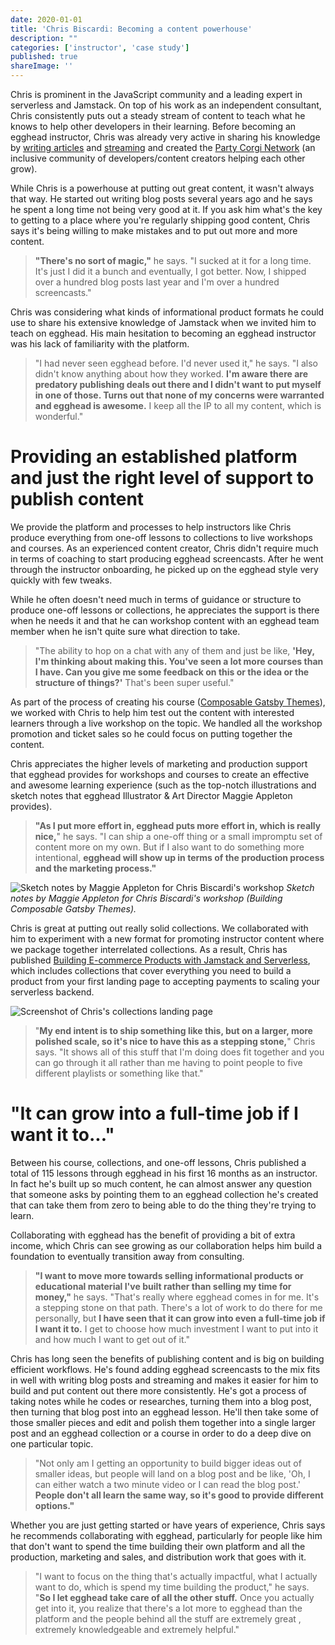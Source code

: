```yaml
---
date: 2020-01-01
title: 'Chris Biscardi: Becoming a content powerhouse'
description: ""
categories: ['instructor', 'case study']
published: true
shareImage: ''
---
```

Chris is prominent in the JavaScript community and a leading expert in serverless and Jamstack. On top of his work as an independent consultant, Chris consistently puts out a steady stream of content to teach what he knows to help other developers in their learning. Before becoming an egghead instructor, Chris was already very active in sharing his knowledge by [writing articles](https://www.christopherbiscardi.com/) and [streaming](https://www.twitch.tv/chrisbiscardi) and created the [Party Corgi Network](https://www.partycorgi.com/) (an inclusive community of developers/content creators helping each other grow).

While Chris is a powerhouse at putting out great content, it wasn't always that way. He started out writing blog posts several years ago and he says he spent a long time not being very good at it. If you ask him what's the key to getting to a place where you're regularly shipping good content, Chris says it's being willing to make mistakes and to put out more and more content. 

> **"There's no sort of magic,"** he says. "I sucked at it for a long time. It's just I did it a bunch and eventually, I got better. Now, I shipped over a hundred blog posts last year and I'm over a hundred screencasts."

Chris was considering what kinds of informational product formats he could use to share his extensive knowledge of Jamstack when we invited him to teach on egghead. His main hesitation to becoming an egghead instructor was his lack of familiarity with the platform. 

> "I had never seen egghead before. I'd never used it," he says. "I also didn't know anything about how they worked. **I'm aware there are predatory publishing deals out there and I didn't want to put myself in one of those. Turns out that none of my concerns were warranted and egghead is awesome.** I keep all the IP to all my content, which is wonderful."

# Providing an established platform and just the right level of support to publish content

We provide the platform and processes to help instructors like Chris produce everything from one-off lessons to collections to live workshops and courses. As an experienced content creator, Chris didn't require much in terms of coaching to start producing egghead screencasts. After he went through the instructor onboarding, he picked up on the egghead style very quickly with few tweaks. 

While he often doesn't need much in terms of guidance or structure to produce one-off lessons or collections, he appreciates the support is there when he needs it and that he can workshop content with an egghead team member when he isn't quite sure what direction to take. 

> "The ability to hop on a chat with any of them and just be like, **'Hey, I'm thinking about making this. You've seen a lot more courses than I have. Can you give me some feedback on this or the idea or the structure of things?'** That's been super useful."

As part of the process of creating his course ([Composable Gatsby Themes](https://egghead.io/courses/composable-gatsby-themes)), we worked with Chris to help him test out the content with interested learners through a live workshop on the topic. We handled all the workshop promotion and ticket sales so he could focus on putting together the content. 

Chris appreciates the higher levels of marketing and production support that egghead provides for workshops and courses to create an effective and awesome learning experience (such as the top-notch illustrations and sketch notes that egghead Illustrator & Art Director Maggie Appleton provides). 

> **"As I put more effort in, egghead puts more effort in, which is really nice,**" he says. "I can ship a one-off thing or a small impromptu set of content more on my own. But if I also want to do something more intentional, **egghead will show up in terms of the production process and the marketing process."**

![Sketch notes by Maggie Appleton for Chris Biscardi's workshop](./images/sketchnotes.jpeg)
*Sketch notes by Maggie Appleton for Chris Biscardi's workshop (Building Composable Gatsby Themes).* 

Chris is great at putting out really solid collections. We collaborated with him to experiment with a new format for promoting instructor content where we package together interrelated collections. As a result, Chris has published [Building E-commerce Products with Jamstack and Serverless](https://egghead.io/learn/e-commerce-jamstack-serverless/), which includes collections that cover everything you need to build a product from your first landing page to accepting payments to scaling your serverless backend. 

![Screenshot of Chris's collections landing page](./images/collections-by-chris.png)

> "**My end intent is to ship something like this, but on a larger, more polished scale, so it's nice to have this as a stepping stone,**" Chris says. "It shows all of this stuff that I'm doing does fit together and you can go through it all rather than me having to point people to five different playlists or something like that."

# "It can grow into a full-time job if I want it to..."

Between his course, collections, and one-off lessons, Chris published a total of 115 lessons through egghead in his first 16 months as an instructor. In fact he's built up so much content, he can almost answer any question that someone asks by pointing them to an egghead collection he's created that can take them from zero to being able to do the thing they're trying to learn.  

Collaborating with egghead has the benefit of providing a bit of extra income, which Chris can see growing as our collaboration helps him build a foundation to eventually transition away from consulting. 

> **"I want to move more towards selling informational products or educational material I've built rather than selling my time for money,"** he says. "That's really where egghead comes in for me. It's a stepping stone on that path. There's a lot of work to do there for me personally, but **I have seen that it can grow into even a full-time job if I want it to.** I get to choose how much investment I want to put into it and how much I want to get out of it."

Chris has long seen the benefits of publishing content and is big on building efficient workflows. He's found adding egghead screencasts to the mix fits in well with writing blog posts and streaming and makes it easier for him to build and put content out there more consistently. He's got a process of taking notes while he codes or researches, turning them into a blog post, then turning that blog post into an egghead lesson. He'll then take some of those smaller pieces and edit and polish them together into a single larger post and an egghead collection or a course in order to do a deep dive on one particular topic. 

> "Not only am I getting an opportunity to build bigger ideas out of smaller ideas, but people will land on a blog post and be like, 'Oh, I can either watch a two minute video or I can read the blog post.' **People don't all learn the same way, so it's good to provide different options."**

Whether you are just getting started or have years of experience, Chris says he recommends collaborating with egghead, particularly for people like him that don't want to spend the time building their own platform and all the production, marketing and sales, and distribution work that goes with it. 

> "I want to focus on the thing that's actually impactful, what I actually want to do, which is spend my time building the product," he says. "**So I let egghead take care of all the other stuff.** Once you actually get into it, you realize that there's a lot more to egghead than the platform and the people behind all the stuff are extremely great , extremely knowledgeable and extremely helpful."